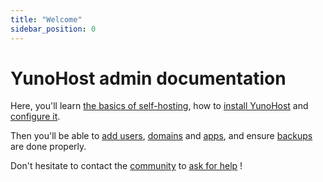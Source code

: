 ```yaml
---
title: "Welcome"
sidebar_position: 0
---
```


# YunoHost admin documentation

Here, you'll learn [the basics of self-hosting](/admin/about_self_hosting), how to [install YunoHost](/admin/get_started/install_on) and [configure it](/admin/get_started/post_install/configuration).

Then you'll be able to [add users](/admin/users), [domains](/admin/domains) and [apps](/admin/apps), and ensure [backups](/admin/backups) are done properly.

Don't hesitate to contact the [community](/community) to [ask for help](/community/help) !
